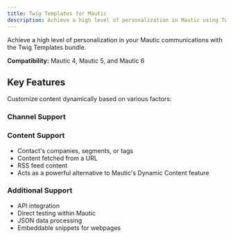 ```yaml
---
title: Twig Templates for Mautic
description: Achieve a high level of personalization in Mautic using Twig Templates. Compatible with Mautic 4, 5, and 6.
---
```


Achieve a high level of personalization in your Mautic communications with the Twig Templates bundle.

**Compatibility:** Mautic 4, Mautic 5, and Mautic 6

## Key Features

Customize content dynamically based on various factors:

### Channel Support

<CardGroup cols={3}>
  <Card title="Emails" icon="Mail"></Card>
  <Card title="Landing Pages" icon="LayoutTemplate"></Card>
  <Card title="Text Messages" icon="MessageSquare"></Card>
</CardGroup>

### Content Support
*   Contact's companies, segments, or tags
*   Content fetched from a URL
*   RSS feed content
*   Acts as a powerful alternative to Mautic's Dynamic Content feature

### Additional Support
*   API integration
*   Direct testing within Mautic
*   JSON data processing
*   Embeddable snippets for webpages
